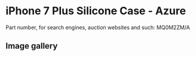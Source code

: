 
# iPhone 7 Plus Silicone Case - Azure

Part number, for search engines, auction websites and such: MQ0M2ZM/A

## Image gallery

<div style={{ width: "768px" }}>
  <GalleryComponent
    images={[
      {
        original: "/everysource/MQ0M2.png",
        thumbnail: "/everypreview/MQ0M2.png",
      },
      {
        original: "/everysource/MQ0M2_AV1_GOLD.png",
        thumbnail: "/everypreview/MQ0M2_AV1_GOLD.png",
      },
      {
        original: "/everysource/MQ0M2_AV1_JET_BLACK.png",
        thumbnail: "/everypreview/MQ0M2_AV1_JET_BLACK.png",
      },
      {
        original: "/everysource/MQ0M2_AV1_RED.png",
        thumbnail: "/everypreview/MQ0M2_AV1_RED.png",
      },
      {
        original: "/everysource/MQ0M2_AV1_SILVER.png",
        thumbnail: "/everypreview/MQ0M2_AV1_SILVER.png",
      },
      {
        original: "/everysource/MQ0M2_AV2.png",
        thumbnail: "/everypreview/MQ0M2_AV2.png",
      }
    ]}
  />
</div>